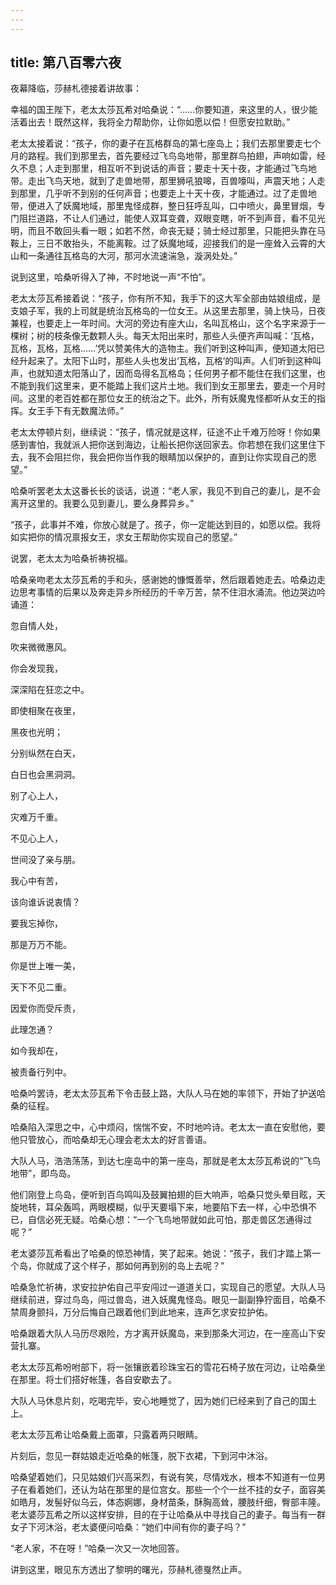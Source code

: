 ```yaml
---
---
---
```

title: 第八百零六夜
---






夜幕降临，莎赫札德接着讲故事：





幸福的国王陛下，老太太莎瓦希对哈桑说：“……你要知道，来这里的人，很少能活着出去！既然这样，我将全力帮助你，让你如愿以偿！但愿安拉默助。”

老太太接着说：“孩子，你的妻子在瓦格群岛的第七座岛上；我们去那里要走七个月的路程。我们到那里去，首先要经过飞鸟岛地带，那里群鸟拍翅，声响如雷，经久不息；人走到那里，相互听不到说话的声音；要走十天十夜，才能通过飞鸟地带。走出飞鸟天地，就到了走兽地带，那里狮吼狼嗥，百兽嚎叫，声震天地；人走到那里，几乎听不到别的任何声音；也要走上十天十夜，才能通过。过了走兽地带，便进入了妖魔地域，那里鬼怪成群，整日狂呼乱叫，口中喷火，鼻里冒烟，专门阻拦道路，不让人们通过，能使人双耳变聋，双眼变瞎，听不到声音，看不见光明，而且不敢回头看一眼；如若不然，命丧无疑；骑士经过那里，只能把头靠在马鞍上，三日不敢抬头，不能离鞍。过了妖魔地域，迎接我们的是一座耸入云霄的大山和一条通往瓦格岛的大河，那河水流速湍急，漩涡处处。”

说到这里，哈桑听得入了神，不时地说一声“不怕”。

老太太莎瓦希接着说：“孩子，你有所不知，我手下的这大军全部由姑娘组成，是支娘子军，我的上司就是统治瓦格岛的一位女王。从这里去那里，骑上快马，日夜兼程，也要走上一年时间。大河的旁边有座大山，名叫瓦格山，这个名字来源于一棵树；树的枝条像无数颗人头。每天太阳出来时，那些人头便齐声叫喊：‘瓦格，瓦格，瓦格，瓦格……’凭以赞美伟大的造物主。我们听到这种叫声，便知道太阳已经升起来了。太阳下山时，那些人头也发出‘瓦格，瓦格’的叫声。人们听到这种叫声，也就知道太阳落山了，因而岛得名瓦格岛；任何男子都不能住在我们这里，也不能到我们这里来，更不能踏上我们这片土地。我们到女王那里去，要走一个月时间。这里的老百姓都在那位女王的统治之下。此外，所有妖魔鬼怪都听从女王的指挥。女王手下有无数魔法师。”

老太太停顿片刻，继续说：“孩子，情况就是这样，征途不止千难万险呀！你如果感到害怕，我就派人把你送到海边，让船长把你送回家去。你若想在我们这里住下去，我不会阻拦你，我会把你当作我的眼睛加以保护的，直到让你实现自己的愿望。”

哈桑听罢老太太这番长长的谈话，说道：“老人家，我见不到自己的妻儿，是不会离开这里的。我要么见到妻儿，要么身葬异乡。”

“孩子，此事并不难，你放心就是了。孩子，你一定能达到目的，如愿以偿。我将如实把你的情况禀报女王，求女王帮助你实现自己的愿望。”

说罢，老太太为哈桑祈祷祝福。

哈桑亲吻老太太莎瓦希的手和头，感谢她的慷慨善举，然后跟着她走去。哈桑边走边思考事情的后果以及奔走异乡所经历的千辛万苦，禁不住泪水涌流。他边哭边吟诵道：


忽自情人处，

吹来微微惠风。

你会发现我，

深深陷在狂恋之中。

即使相聚在夜里，

黑夜也光明；

分别纵然在白天，

白日也会黑洞洞。

别了心上人，

灾难万千重。

不见心上人，

世间没了亲与朋。

我心中有苦，

该向谁诉说衷情？

要我忘掉你，

那是万万不能。

你是世上唯一美，

天下不见二重。

因爱你而受斥责，

此理怎通？

如今我却在，

被责备行列中。



哈桑吟罢诗，老太太莎瓦希下令击鼓上路，大队人马在她的率领下，开始了护送哈桑的征程。

哈桑陷入深思之中，心中烦闷，惴惴不安，不时地吟诗。老太太一直在安慰他，要他只管放心，而哈桑却无心理会老太太的好言善语。

大队人马，浩浩荡荡，到达七座岛中的第一座岛，那就是老太太莎瓦希说的“飞鸟地带”，即鸟岛。

他们刚登上鸟岛，便听到百鸟鸣叫及鼓翼拍翅的巨大响声，哈桑只觉头晕目眩，天旋地转，耳朵轰鸣，两眼模糊，似乎天要塌下来，地要陷下去一样，心中恐惧不已，自信必死无疑。哈桑心想：“一个飞鸟地带就如此可怕，那走兽区怎通得过呢？”

老太婆莎瓦希看出了哈桑的惊恐神情，笑了起来。她说：“孩子，我们才踏上第一个岛，你就成了这个样子，那如何再到别的岛上去呢？”

哈桑急忙祈祷，求安拉护佑自己平安闯过一道道关口，实现自己的愿望。大队人马继续前进，穿过鸟岛，闯过兽岛，进入妖魔鬼怪岛。眼见一副副狰狞面目，哈桑不禁周身颤抖，万分后悔自己跟着他们到此地来，连声乞求安拉护佑。

哈桑跟着大队人马历尽艰险，方才离开妖魔岛，来到那条大河边，在一座高山下安营扎寨。

老太太莎瓦希吩咐部下，将一张镶嵌着珍珠宝石的雪花石椅子放在河边，让哈桑坐在那里。将士们搭好帐篷，各自安歇去了。

大队人马休息片刻，吃喝完毕，安心地睡觉了，因为她们已经来到了自己的国土上。

老太太莎瓦希让哈桑戴上面罩，只露着两只眼睛。

片刻后，忽见一群姑娘走近哈桑的帐篷，脱下衣裙，下到河中沐浴。

哈桑望着她们，只见姑娘们兴高采烈，有说有笑，尽情戏水，根本不知道有一位男子在看着她们，还认为站在那里的是位宫女。那些一个个一丝不挂的女子，面容美如皓月，发髻好似乌云，体态婀娜，身材苗条，酥胸高耸，腰肢纤细，臀部丰隆。老太婆莎瓦希之所以这样安排，目的在于让哈桑从中寻找自己的妻子。每当有一群女子下河沐浴，老太婆便问哈桑：“她们中间有你的妻子吗？”

“老人家，不在呀！”哈桑一次又一次地回答。





讲到这里，眼见东方透出了黎明的曙光，莎赫札德戛然止声。
